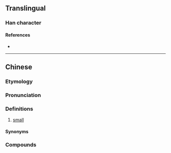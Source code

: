 {{character info}}
==Translingual==

===Han character===
{{Han char|rn=39|rad=子|as=05|sn=8|four=|canj=VSND|ids=⿱幼子}}

====References====
* {{Han ref|kx=0279.121|hdz=21015.051|uh=5B67|ud=23399}}

----

==Chinese==
{{zh-forms}}

===Etymology===
{{rfe|zh}}

===Pronunciation===
{{zh-pron
|m=niū
|cat=a
}}
{{rfp|zh}}

===Definitions===
{{zh-hanzi}}

# {{lb|zh|Hainanese}} [[small]]

====Synonyms====
{{zh-dial|小}}

===Compounds===
{{zh-der|孧囝}}
